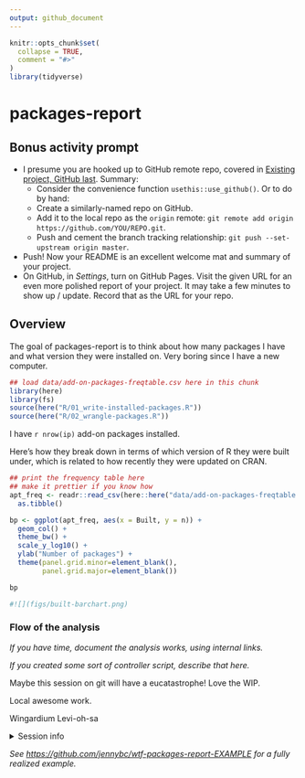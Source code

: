 ```yaml
---
output: github_document
---
```


<!-- README.md is generated from README.Rmd. Please edit that file -->

```r
knitr::opts_chunk$set(
  collapse = TRUE,
  comment = "#>"
)
library(tidyverse)
```

# packages-report

## Bonus activity prompt

* I presume you are hooked up to GitHub remote repo, covered in [Existing project, GitHub last](https://happygitwithr.com/existing-github-last.html). Summary:
  - Consider the convenience function `usethis::use_github()`. Or to do by hand:
  - Create a similarly-named repo on GitHub.
  - Add it to the local repo as the `origin` remote: `git remote add origin https://github.com/YOU/REPO.git`.
  - Push and cement the branch tracking relationship: `git push --set-upstream origin master`.
* Push! Now your README is an excellent welcome mat and summary of your project.
* On GitHub, in *Settings*, turn on GitHub Pages. Visit the given URL for an even more polished report of your project. It may take a few minutes to show up / update. Record that as the URL for your repo.

## Overview

The goal of packages-report is to think about how many packages I have and what version they were installed on. Very boring since I have a new computer.

```r
## load data/add-on-packages-freqtable.csv here in this chunk
library(here)
library(fs)
source(here("R/01_write-installed-packages.R"))
source(here("R/02_wrangle-packages.R"))

```

I have `r nrow(ip)` add-on packages installed.

Here's how they break down in terms of which version of R they were built under, which is related to how recently they were updated on CRAN.

```r
## print the frequency table here
## make it prettier if you know how
apt_freq <- readr::read_csv(here::here("data/add-on-packages-freqtable.csv"), col_types = cols()) %>%
  as.tibble()

bp <- ggplot(apt_freq, aes(x = Built, y = n)) +
  geom_col() +
  theme_bw() +
  scale_y_log10() +
  ylab("Number of packages") + 
  theme(panel.grid.minor=element_blank(), 
        panel.grid.major=element_blank())

bp

#![](figs/built-barchart.png)
```



### Flow of the analysis

*If you have time, document the analysis works, using internal links.*

*If you created some sort of controller script, describe that here.*

Maybe this session on git will have a eucatastrophe! Love the WIP.

Local awesome work.

Wingardium Levi-oh-sa

<details>

<summary>Session info</summary>
```r
devtools::session_info()
```

</details>

*See <https://github.com/jennybc/wtf-packages-report-EXAMPLE> for a fully realized example.*
